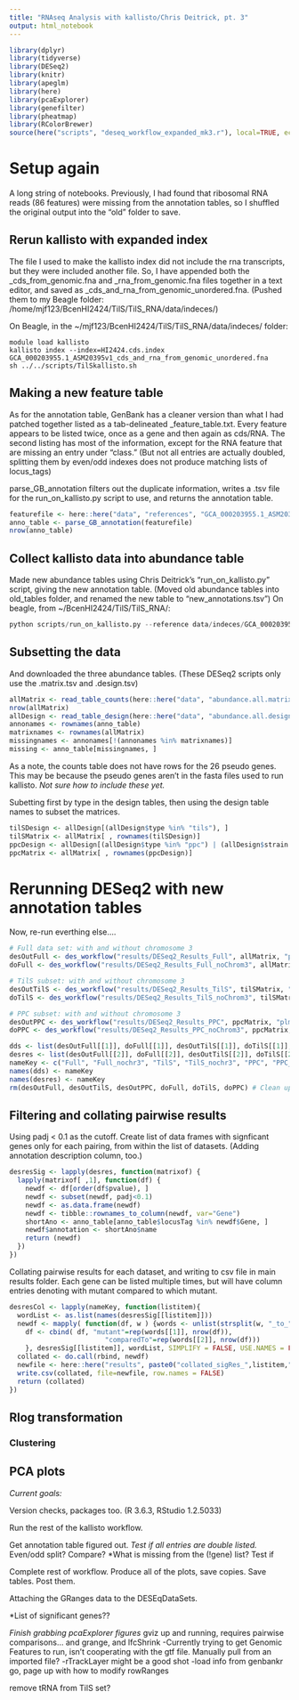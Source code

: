 ```yaml
---
title: "RNAseq Analysis with kallisto/Chris Deitrick, pt. 3"
output: html_notebook
---
```

```r
library(dplyr)
library(tidyverse)
library(DESeq2)
library(knitr)
library(apeglm)
library(here)
library(pcaExplorer)
library(genefilter)
library(pheatmap)
library(RColorBrewer)
source(here("scripts", "deseq_workflow_expanded_mk3.r"), local=TRUE, echo=FALSE)
```

# Setup again

A long string of notebooks. Previously, I had found that ribosomal RNA reads (86 features) were missing from the annotation tables, so I  shuffled the original output into the "old" folder to save.

## Rerun kallisto with expanded index
The file I used to make the kallisto index did not include the rna transcripts, but they were included another file. So, I have appended both the _cds_from_genomic.fna and _rna_from_genomic.fna files together in a text editor, and saved as _cds_and_rna_from_genomic_unordered.fna. (Pushed them to my Beagle folder: /home/mjf123/BcenHI2424/TilS/TilS_RNA/data/indeces/)

On Beagle, in the ~/mjf123/BcenHI2424/TilS/TilS_RNA/data/indeces/ folder:
```linux
module load kallisto
kallisto index --index=HI2424.cds.index GCA_000203955.1_ASM20395v1_cds_and_rna_from_genomic_unordered.fna
sh ../../scripts/TilSkallisto.sh
```


## Making a new feature table

As for the annotation table, GenBank has a cleaner version than what I had patched together listed as a tab-delineated _feature_table.txt. Every feature appears to be listed twice, once as a gene and then again as cds/RNA. The second listing has most of the information, except for the RNA feature that are missing an entry under "class." (But not all entries are actually doubled, splitting them by even/odd indexes does not produce matching lists of locus_tags)

parse_GB_annotation filters out the duplicate information, writes a .tsv file for the run_on_kallisto.py script to use, and returns the annotation table.

```r

featurefile <- here::here("data", "references", "GCA_000203955.1_ASM20395v1_feature_table.txt")
anno_table <- parse_GB_annotation(featurefile)
nrow(anno_table)

```


## Collect kallisto data into abundance table
Made new abundance tables using Chris Deitrick's "run_on_kallisto.py" script, giving the new annotation table. (Moved old abundance tables into old_tables folder, and renamed the new table to "new_annotations.tsv")
On beagle, from ~/BcenHI2424/TilS/TilS_RNA/:
```python
python scripts/run_on_kallisto.py --reference data/indeces/GCA_000203955.1_ASM20395v1_cds_and_rna_from_genomic_unordered.fna --folder results/results_kallisto/ --filename results/abundance.all.tsv --annotations data/new_annotations.tsv
```

## Subsetting the data
And downloaded the three abundance tables. (These DESeq2 scripts only use the .matrix.tsv and .design.tsv)

```r
allMatrix <- read_table_counts(here::here("data", "abundance.all.matrix.tsv"))
nrow(allMatrix)
allDesign <- read_table_design(here::here("data", "abundance.all.design.tsv"))
annonames <- rownames(anno_table)
matrixnames <- rownames(allMatrix)
missingnames <- annonames[!(annonames %in% matrixnames)]
missing <- anno_table[missingnames, ]
```
As a note, the counts table does not have rows for the 26 pseudo genes. This may be because the pseudo genes aren't in the fasta files used to run kallisto. *Not sure how to include these yet.*

Subetting first by type in the design tables, then using the design table names to subset the matrices.
```r
tilSDesign <- allDesign[(allDesign$type %in% "tils"), ]
tilSMatrix <- allMatrix[ , rownames(tilSDesign)]
ppcDesign <- allDesign[(allDesign$type %in% "ppc") | (allDesign$strain == "WT"), ]
ppcMatrix <- allMatrix[ , rownames(ppcDesign)]
```

# Rerunning DESeq2 with new annotation tables
Now, re-run everthing else....

```r
# Full data set: with and without chromosome 3
desOutFull <- des_workflow("results/DESeq2_Results_Full", allMatrix, "plmd", allDesign, anno_table)
doFull <- des_workflow("results/DESeq2_Results_Full_noChrom3", allMatrix, "both", allDesign , anno_table)

# TilS subset: with and without chromosome 3
desOutTilS <- des_workflow("results/DESeq2_Results_TilS", tilSMatrix, "plmd", tilSDesign, anno_table)
doTilS <- des_workflow("results/DESeq2_Results_TilS_noChrom3", tilSMatrix, "both", tilSDesign , anno_table)

# PPC subset: with and without chromosome 3
desOutPPC <- des_workflow("results/DESeq2_Results_PPC", ppcMatrix, "plmd", ppcDesign, anno_table)
doPPC <- des_workflow("results/DESeq2_Results_PPC_noChrom3", ppcMatrix, "both", ppcDesign , anno_table)

dds <- list(desOutFull[[1]], doFull[[1]], desOutTilS[[1]], doTilS[[1]], desOutPPC[[1]], doPPC[[1]])
desres <- list(desOutFull[[2]], doFull[[2]], desOutTilS[[2]], doTilS[[2]], desOutPPC[[2]], doPPC[[2]])
nameKey <- c("Full", "Full_nochr3", "TilS", "TilS_nochr3", "PPC", "PPC_nochr3")
names(dds) <- nameKey
names(desres) <- nameKey
rm(desOutFull, desOutTilS, desOutPPC, doFull, doTilS, doPPC) # Clean up
```

## Filtering and collating pairwise results
Using padj < 0.1 as the cutoff. Create list of data frames with signficant genes only for each pairing, from within the list of datasets. (Adding annotation description column, too.)
```r
desresSig <- lapply(desres, function(matrixof) {
  lapply(matrixof[ ,1], function(df) {
    newdf <- df[order(df$pvalue), ]
    newdf <- subset(newdf, padj<0.1)
    newdf <- as.data.frame(newdf)
    newdf <- tibble::rownames_to_column(newdf, var="Gene")
    shortAno <- anno_table[anno_table$locusTag %in% newdf$Gene, ]
    newdf$annotation <- shortAno$name
    return (newdf)
  })
})
```

Collating pairwise results for each dataset, and writing to csv file in main results folder. Each gene can be listed multiple times, but will have column entries denoting with mutant compared to which mutant.
```r

desresCol <- lapply(nameKey, function(listitem){
  wordList <- as.list(names(desresSig[[listitem]]))
  newdf <- mapply( function(df, w ) {words <- unlist(strsplit(w, "_to_", fixed=TRUE))
    df <- cbind( df, "mutant"=rep(words[[1]], nrow(df)),
                        "comparedTo"=rep(words[[2]], nrow(df)))
    }, desresSig[[listitem]], wordList, SIMPLIFY = FALSE, USE.NAMES = FALSE)
  collated <- do.call(rbind, newdf)
  newfile <- here::here("results", paste0("collated_sigRes_",listitem,".csv"))
  write.csv(collated, file=newfile, row.names = FALSE)
  return (collated)
})
```

## Rlog transformation

### Clustering

## PCA plots






*Current goals:*

Version checks, packages too. (R 3.6.3, RStudio 1.2.5033)

Run the rest of the kallisto workflow.

Get annotation table figured out.
*Test if all entries are double listed.
*Even/odd split? Compare?
*What is missing from the (!gene) list? Test if 

Complete rest of workflow.
Produce all of the plots, save copies. Save tables. Post them.





Attaching the GRanges data to the DESEqDataSets.

*List of significant genes??

*Finish grabbing pcaExplorer figures
*gviz up and running, requires pairwise comparisons... and grange, and lfcShrink
  -Currently trying to get Genomic Features to run, isn't cooperating with the gtf file. Manually pull from an imported file?
  -rTrackLayer might be a good shot
  -load info from genbankr go, page up with how to modify rowRanges


remove tRNA from TilS set?